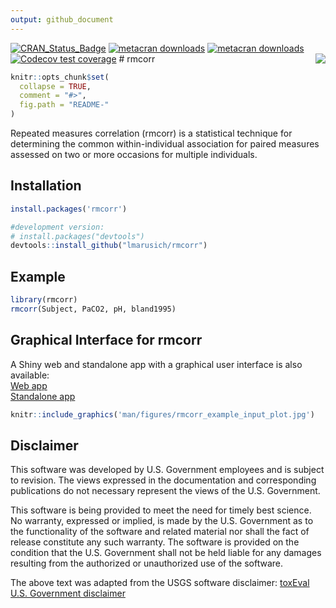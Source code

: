 ```yaml
---
output: github_document
---
```


<!-- README.md is generated from README.Rmd. Please edit that file -->
[![CRAN_Status_Badge](https://www.r-pkg.org/badges/version/rmcorr)](https://cran.r-project.org/package=rmcorr)
[![metacran downloads](https://cranlogs.r-pkg.org/badges/grand-total/rmcorr)](https://cran.r-project.org/package=rmcorr)
[![metacran downloads](https://cranlogs.r-pkg.org/badges/rmcorr)](https://cran.r-project.org/package=rmcorr)
[![Codecov test coverage](https://codecov.io/gh/lmarusich/rmcorr/branch/master/graph/badge.svg)](https://app.codecov.io/gh/lmarusich/rmcorr?branch=master)
# rmcorr <img src="man/figures/logo.png" align="right" />

```r
knitr::opts_chunk$set(
  collapse = TRUE,
  comment = "#>",
  fig.path = "README-"
)
```

Repeated measures correlation (rmcorr) is a statistical technique for determining the common within-individual association for paired measures assessed on two or more occasions for multiple individuals.

## Installation

```r
install.packages('rmcorr')

#development version:
# install.packages("devtools")
devtools::install_github("lmarusich/rmcorr")

```

## Example

```r
library(rmcorr)
rmcorr(Subject, PaCO2, pH, bland1995)

```

## Graphical Interface for rmcorr

A Shiny web and standalone app with a graphical user interface is also available: 
<br>
<a href="https://lmarusich.shinyapps.io/shiny_rmcorr/">Web app</a> 
<br>
<a href="https://github.com/lmarusich/rmcorrShiny">Standalone app</a>

```r
knitr::include_graphics('man/figures/rmcorr_example_input_plot.jpg')

```

## Disclaimer
This software was developed by U.S. Government employees and is subject to revision. The views expressed in the documentation and corresponding publications do not necessary represent the views of the U.S. Government. 

This software is being provided to meet the need for timely best science. No warranty, expressed or implied, is made by the U.S. Government as to the functionality of the software and related material nor shall the fact of release constitute any such warranty. The software is provided on the condition that the U.S. Government shall not be held liable for any damages resulting from the authorized or unauthorized use of the software.

The above text was adapted from the USGS software disclaimer:
<a href="https://github.com/DOI-USGS/toxEval/tree/27eb744edb86dd7e7842e8907ec875ca6c0f5674">toxEval U.S. Government disclaimer</a>